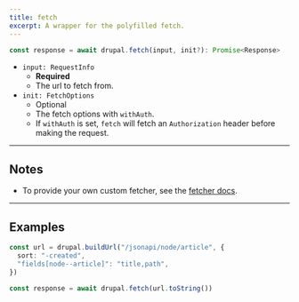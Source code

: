 ```yaml
---
title: fetch
excerpt: A wrapper for the polyfilled fetch.
---
```


```ts
const response = await drupal.fetch(input, init?): Promise<Response>
```

- `input: RequestInfo`
  - **Required**
  - The url to fetch from.
- `init: FetchOptions`
  - Optional
  - The fetch options with `withAuth`.
  - If `withAuth` is set, `fetch` will fetch an `Authorization` header before making the request.

<!--
************************************************************
*  TODO: Remove this block before publishing.

*  Comment: I'll remove the proposed `next` prop till is supported
  - `next: NextFetchRequestConfig`
    - Set the `revalidate` option in seconds to configure [Time-based revalidation](https://nextjs.org/docs/app/building-your-application/data-fetching/fetching-caching-and-revalidating#time-based-revalidation).
      Ex: `next: { revalidate: 3600 } // revalidate resource every hour`
    - Set the `tags` option to confiure [Tag-based On demand revalidation](https://nextjs.org/docs/app/building-your-application/data-fetching/fetching-caching-and-revalidating#on-demand-revalidation).
      Ex: `next: { tags: ['resource-tag'] }`
************************************************************
-->

---

## Notes

- To provide your own custom fetcher, see the [fetcher docs](/docs/fetcher).

---

## Examples

```ts
const url = drupal.buildUrl("/jsonapi/node/article", {
  sort: "-created",
  "fields[node--article]": "title,path",
})

const response = await drupal.fetch(url.toString())
```
